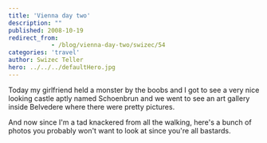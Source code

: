 ```yaml
---
title: 'Vienna day two'
description: ""
published: 2008-10-19
redirect_from: 
            - /blog/vienna-day-two/swizec/54
categories: 'travel'
author: Swizec Teller
hero: ../../../defaultHero.jpg
---
```

Today my girlfriend held a monster by the boobs and I got to see a very nice looking castle aptly named Schoenbrun and we went to see an art gallery inside Belvedere where there were pretty pictures.

And now since I'm a tad knackered from all the walking, here's a bunch of photos you probably won't want to look at since you're all bastards.